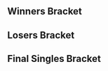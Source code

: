 {{SetGame|melee}}{{DISPLAYTITLE:The Big House 2: ''Melee'' Singles Bracket}}
{{tabs static
|name1=Overview
|link1=The Big House/2/Melee
|name2=Singles Bracket
|link2=The Big House/2/Melee/Singles Bracket
|This=2
}}
==Winners Bracket==
{{Template:32DEWBracketA
|tourneylink=The Big House/2/Melee
|tourneyname=The Big House 2

|r1m1p1=Mango |r1m1p1flag=us |r1m1p1score={{win}} |r1m1win=1
|r1m1p2=Slox |r1m1p2flag=us |r1m1p2score=
|r1m2p1=Kalamazhu |r1m2p1flag=us |r1m2p1score= |r1m2win=2
|r1m2p2=Trail |r1m2p2flag=us |r1m2p2score={{win}}
|r1m3p1=Duck |r1m3p1flag=us |r1m3p1score= |r1m3win=2
|r1m3p2=Hanky Panky |r1m3p2flag=us |r1m3p2score={{win}}

|r1m4p1=MattDotZeb |r1m4p1flag=us |r1m4p1score=0 |r1m4win=2
|r1m4p2=Scar |r1m4p2flag=us |r1m4p2score=2
|r1m4p1char1=falco |r1m4p2char1=cf |r1m4p1stock1=0 |r1m4p2stock1=1 |r1m4win1=2 |r1m4stage1=Battlefield
|r1m4p1char2=falco |r1m4p2char2=cf |r1m4p1stock2=0 |r1m4p2stock2=3 |r1m4win2=2 |r1m4stage2=Dream Land
|r1m4details={{BracketMatchDetails|preview=|lrthread=|interview=|recap=|comment=|live=|vod=https://youtu.be/fgGTg7lj3U8}}

|r1m5p1=Chillindude |r1m5p1flag=us |r1m5p1score={{win}} |r1m5win=1
|r1m5p2=Nakamaru |r1m5p2flag=us |r1m5p2score=
|r1m6p1=Frootloop |r1m6p1flag=us |r1m6p1score={{win}} |r1m6win=1
|r1m6p2=Lovage |r1m6p2flag=us |r1m6p2score=
|r1m7p1=ORLY |r1m7p1flag=us |r1m7p1score= |r1m7win=2
|r1m7p2=Nintendude |r1m7p2flag=us |r1m7p2score={{win}}
|r1m8p1=Dope |r1m8p1flag=us |r1m8p1score= |r1m8win=2
|r1m8p2=KirbyKaze |r1m8p2flag=ca |r1m8p2score={{win}}

|r1m9p1=Hungrybox |r1m9p1flag=us |r1m9p1score={{win}} |r1m9win=1
|r1m9p2=SUNG666 |r1m9p2flag=us |r1m9p2score=
|r1m10p1=CunningKitsune |r1m10p1flag=us |r1m10p1score= |r1m10win=2
|r1m10p2=Moose |r1m10p2flag=us |r1m10p2score={{win}}
|r1m11p1=Vudujin |r1m11p1flag=us |r1m11p1score= |r1m11win=2
|r1m11p2=Little England |r1m11p2flag=us |r1m11p2score={{win}}
|r1m12p1=SilentSwag |r1m12p1flag=us |r1m12p1score= |r1m12win=2
|r1m12p2=Westballz |r1m12p2flag=us |r1m12p2score={{win}}
|r1m13p1=Fly Amanita |r1m13p1flag=us |r1m13p1score={{win}} |r1m13win=1
|r1m13p2=HIV+ |r1m13p2flag=us |r1m13p2score=
|r1m14p1=Toph |r1m14p1flag=us |r1m14p1score= |r1m14win=2
|r1m14p2=Kels |r1m14p2flag=us |r1m14p2score={{win}}
|r1m15p1=Darkatma |r1m15p1flag=us |r1m15p1score= |r1m15win=2
|r1m15p2=Unknown522 |r1m15p2flag=ca |r1m15p2score={{win}}
|r1m16p1=Shady |r1m16p1flag=us |r1m16p1score= |r1m16win=2
|r1m16p2=SFAT |r1m16p2flag=us |r1m16p2score={{win}}

|r2m1p1=Mango |r2m1p1flag=us |r2m1p1score={{win}} |r2m1win=1
|r2m1p2=Trail |r2m1p2flag=us |r2m1p2score=
|r2m2p1=Hanky Panky |r2m2p1flag=us |r2m2p1score={{win}} |r2m2win=1
|r2m2p2=Scar |r2m2p2flag=us |r2m2p2score=
|r2m3p1=Chillindude |r2m3p1flag=us |r2m3p1score={{win}} |r2m3win=1
|r2m3p2=Frootloop |r2m3p2flag=us |r2m3p2score=
|r2m4p1=Nintendude |r2m4p1flag=us |r2m4p1score= |r2m4win=2
|r2m4p2=KirbyKaze |r2m4p2flag=ca |r2m4p2score={{win}}
|r2m5p1=Hungrybox |r2m5p1flag=us |r2m5p1score={{win}} |r2m5win=1
|r2m5p2=Moose |r2m5p2flag=us |r2m5p2score=
|r2m6p1=Little England |r2m6p1flag=us |r2m6p1score= |r2m6win=2
|r2m6p2=Westballz |r2m6p2flag=us |r2m6p2score={{win}}
|r2m7p1=Fly Amanita |r2m7p1flag=us |r2m7p1score={{win}} |r2m7win=1
|r2m7p2=Kels |r2m7p2flag=us |r2m7p2score=
|r2m8p1=Unknown522 |r2m8p1flag=ca |r2m8p1score={{win}} |r2m8win=1
|r2m8p2=SFAT |r2m8p2flag=us |r2m8p2score=

|r3m1p1=Mango |r3m1p1flag=us |r3m1p1score=2 |r3m1win=1
|r3m1p2=Hanky Panky |r3m1p2flag=us |r3m1p2score=0
|r3m1p1char1=cf |r3m1p2char1=peach |r3m1p1stock1=2 |r3m1p2stock1=0 |r3m1win1=1 |r3m1stage1=Battlefield
|r3m1p1char2=cf |r3m1p2char2=peach |r3m1p1stock2=3 |r3m1p2stock2=0 |r3m1win2=1 |r3m1stage2=Battlefield
|r3m1details={{BracketMatchDetails|preview=|lrthread=|interview=|recap=|comment=|live=|vod=https://youtu.be/5vsYfHOMKbM}}

|r3m2p1=Chillindude |r3m2p1flag=us |r3m2p1score=1 |r3m2win=2
|r3m2p2=KirbyKaze |r3m2p2flag=ca |r3m2p2score=2
|r3m2p1char1=fox |r3m2p2char1=sheik |r3m2p1stock1=0 |r3m2p2stock1=2 |r3m2win1=2 |r3m2stage1=Yoshi's Story
|r3m2p1char2=fox |r3m2p2char2=sheik |r3m2p1stock2=1 |r3m2p2stock2=0 |r3m2win2=1 |r3m2stage2=Final Destination
|r3m2p1char3=fox |r3m2p2char3=sheik |r3m2p1stock3=0 |r3m2p2stock3=2 |r3m2win3=2 |r3m2stage3=Battlefield
|r3m2details={{BracketMatchDetails|preview=|lrthread=|interview=|recap=|comment=|live=|vod=https://youtu.be/SF8MbVzPd7Q}}

|r3m3p1=Hungrybox |r3m3p1flag=us |r3m3p1score={{win}} |r3m3win=1
|r3m3p2=Westballz |r3m3p2flag=us |r3m3p2score=

|r3m4p1=Fly Amanita |r3m4p1flag=us |r3m4p1score=0 |r3m4win=2
|r3m4p2=Unknown522 |r3m4p2flag=ca |r3m4p2score=2
|r3m4p1char1=ic |r3m4p2char1=fox |r3m4p1stock1=0 |r3m4p2stock1=1 |r3m4win1=2 |r3m4stage1=Fountain of Dreams
|r3m4p1char2=ic |r3m4p2char2=fox |r3m4p1stock2=0 |r3m4p2stock2=2 |r3m4win2=2 |r3m4stage2=Fountain of Dreams
|r3m4details={{BracketMatchDetails|preview=|lrthread=|interview=|recap=|comment=|live=|vod=https://youtu.be/bWNNKuJPPS4}}

|r4m1p1=Mango |r4m1p1flag=us |r4m1p1score=3 |r4m1win=1
|r4m1p2=KirbyKaze |r4m1p2flag=ca |r4m1p2score=0
|r4m1p1char1=falco |r4m1p2char1=sheik |r4m1p1stock1=3 |r4m1p2stock1=0 |r4m1win1=1 |r4m1stage1=Battlefield
|r4m1p1char2=falco |r4m1p2char2=sheik |r4m1p1stock2=1 |r4m1p2stock2=0 |r4m1win2=1 |r4m1stage2=Fountain of Dreams
|r4m1p1char3=falco |r4m1p2char3=sheik |r4m1p1stock3=1 |r4m1p2stock3=0 |r4m1win3=1 |r4m1stage3=Fountain of Dreams
|r4m1details={{BracketMatchDetails|preview=|lrthread=|interview=|recap=|comment=|live=|vod=https://youtu.be/1m1a_qYvWdc}}

|r4m2p1=Hungrybox |r4m2p1flag=us |r4m2p1score=3 |r4m2win=1
|r4m2p2=Unknown522 |r4m2p2flag=ca |r4m2p2score=2
|r4m2p1char1=jigglypuff |r4m2p2char1=fox |r4m2p1stock1=2 |r4m2p2stock1=0 |r4m2win1=1 |r4m2stage1=Battlefield
|r4m2p1char2=jigglypuff |r4m2p2char2=fox |r4m2p1stock2=0 |r4m2p2stock2=2 |r4m2win2=2 |r4m2stage2=Final Destination
|r4m2p1char3=jigglypuff |r4m2p2char3=fox |r4m2p1stock3=0 |r4m2p2stock3=1 |r4m2win3=2 |r4m2stage3=Dream Land
|r4m2p1char4=jigglypuff |r4m2p2char4=fox |r4m2p1stock4=1 |r4m2p2stock4=0 |r4m2win4=1 |r4m2stage4=Fountain of Dreams
|r4m2p1char5=jigglypuff |r4m2p2char5=fox |r4m2p1stock5=1 |r4m2p2stock5=0 |r4m2win5=1 |r4m2stage5=Pokémon Stadium
|r4m2details={{BracketMatchDetails|preview=|lrthread=|interview=|recap=|comment=|live=|vod=https://youtu.be/pCok4JWNcss}}
}}

==Losers Bracket==
{{32DELBracketSmwA
|tourneylink=The Big House/2/Melee
|tourneyname=The Big House 2
|l1placement=25-32
|l2placement=17-24
|l3placement=13-16
|l4placement=9-12
|l5placement=7-8
|l6placement=5-6

|l1m1p1=Slox |l1m1p1flag=us |l1m1p1score={{win}} |l1m1win=1
|l1m1p2=Kalamazhu |l1m1p2flag=us |l1m1p2score=
|l1m2p1=Duck |l1m2p1flag=us |l1m2p1score={{win}} |l1m2win=1
|l1m2p2=MattDotZeb |l1m2p2flag=us |l1m2p2score=
|l1m3p1=Nakamaru |l1m3p1flag=us |l1m3p1score= |l1m3win=2
|l1m3p2=Lovage |l1m3p2flag=us |l1m3p2score={{win}}
|l1m4p1=ORLY |l1m4p1flag=us |l1m4p1score= |l1m4win=2
|l1m4p2=Dope |l1m4p2flag=us |l1m4p2score={{win}}
|l1m5p1=SUNG666 |l1m5p1flag=us |l1m5p1score= |l1m5win=2
|l1m5p2=CunningKitsune |l1m5p2flag=us |l1m5p2score={{win}}
|l1m6p1=Vudujin |l1m6p1flag=us |l1m6p1score= |l1m6win=2
|l1m6p2=SilentSwag |l1m6p2flag=us |l1m6p2score={{win}}
|l1m7p1=HIV+ |l1m7p1flag=us |l1m7p1score={{win}} |l1m7win=1
|l1m7p2=Toph |l1m7p2flag=us |l1m7p2score=
|l1m8p1=Darkatma |l1m8p1flag=us |l1m8p1score={{win}} |l1m8win=1
|l1m8p2=Shady |l1m8p2flag=us |l1m8p2score=

|l2m1p1=Frootloop |l2m1p1flag=us |l2m1p1score={{win}} |l2m1win=1
|l2m1p2=Slox |l2m1p2flag=us |l2m1p2score=
|l2m2p1=Nintendude |l2m2p1flag=us |l2m2p1score= |l2m2win=2
|l2m2p2=Duck |l2m2p2flag=us |l2m2p2score={{win}}
|l2m3p1=Trail |l2m3p1flag=us |l2m3p1score={{win}} |l2m3win=1
|l2m3p2=Lovage |l2m3p2flag=us |l2m3p2score=
|l2m4p1=Scar |l2m4p1flag=us |l2m4p1score={{win}} |l2m4win=1
|l2m4p2=Dope |l2m4p2flag=us |l2m4p2score=
|l2m5p1=Kels |l2m5p1flag=us |l2m5p1score= |l2m5win=2
|l2m5p2=CunningKitsune |l2m5p2flag=us |l2m5p2score={{win}}
|l2m6p1=SFAT |l2m6p1flag=us |l2m6p1score={{win}} |l2m6win=1
|l2m6p2=SilentSwag |l2m6p2flag=us |l2m6p2score=
|l2m7p1=Moose |l2m7p1flag=us |l2m7p1score={{win}} |l2m7win=1
|l2m7p2=HIV+ |l2m7p2flag=us |l2m7p2score=
|l2m8p1=Little England |l2m8p1flag=us |l2m8p1score= |l2m8win=2
|l2m8p2=Darkatma |l2m8p2flag=us |l2m8p2score={{win}}

|l3m1p1=Frootloop |l3m1p1flag=us |l3m1p1score={{win}} |l3m1win=1
|l3m1p2=Duck |l3m1p2flag=us |l3m1p2score=
|l3m2p1=Trail |l3m2p1flag=us |l3m2p1score={{win}} |l3m2win=1
|l3m2p2=Scar |l3m2p2flag=us |l3m2p2score=

|l3m3p1=CunningKitsune |l3m3p1flag=us |l3m3p1score=1 |l3m3win=2
|l3m3p2=SFAT |l3m3p2flag=us |l3m3p2score=2
|l3m3p1char1=fox |l3m3p2char1=fox |l3m3p1stock1=1 |l3m3p2stock1=0 |l3m3win1=1 |l3m3stage1=Battlefield
|l3m3p1char2=fox |l3m3p2char2=fox |l3m3p1stock2=0 |l3m3p2stock2=1 |l3m3win2=2 |l3m3stage2=Yoshi's Story
|l3m3p1char3=fox |l3m3p2char3=fox |l3m3p1stock3=0 |l3m3p2stock3=2 |l3m3win3=2 |l3m3stage3=Pokémon Stadium
|l3m3details={{BracketMatchDetails|preview=|lrthread=|interview=|recap=|comment=|live=|vod=https://youtu.be/ieIFS6cv5PY}}

|l3m4p1=Moose |l3m4p1flag=us |l3m4p1score= |l3m4win=2
|l3m4p2=Darkatma |l3m4p2flag=us |l3m4p2score={{win}}

|l4m1p1=Westballz |l4m1p1flag=us |l4m1p1score= |l4m1win=2
|l4m1p2=Frootloop |l4m1p2flag=us |l4m1p2score={{win}}
|l4m2p1=Fly Amanita |l4m2p1flag=us |l4m2p1score={{win}} |l4m2win=1
|l4m2p2=Trail |l4m2p2flag=us |l4m2p2score=

|l4m3p1=Hanky Panky |l4m3p1flag=us |l4m3p1score=0 |l4m3win=2
|l4m3p2=SFAT |l4m3p2flag=us |l4m3p2score=2
|l4m3p1char1=peach |l4m3p2char1=fox |l4m3p1stock1=0 |l4m3p2stock1=3 |l4m3win1=2 |l4m3stage1=Battlefield
|l4m3p1char2=peach |l4m3p2char2=fox |l4m3p1stock2=0 |l4m3p2stock2=1 |l4m3win2=2 |l4m3stage2=Final Destination
|l4m3details={{BracketMatchDetails|preview=|lrthread=|interview=|recap=|comment=|live=|vod=https://youtu.be/qTiY9G5QDVM}}

|l4m4p1=Chillindude |l4m4p1flag=us |l4m4p1score={{win}} |l4m4win=1
|l4m4p2=Darkatma |l4m4p2flag=us |l4m4p2score=

|l5m1p1=Frootloop |l5m1p1flag=us |l5m1p1score= |l5m1win=2
|l5m1p2=Fly Amanita |l5m1p2flag=us |l5m1p2score={{win}}
|l5m2p1=SFAT |l5m2p1flag=us |l5m2p1score={{win}} |l5m2win=1
|l5m2p2=Chillindude |l5m2p2flag=us |l5m2p2score=

|l6m1p1=KirbyKaze |l6m1p1flag=ca |l6m1p1score=1 |l6m1win=2
|l6m1p2=Fly Amanita |l6m1p2flag=us |l6m1p2score=3
|l6m1p1char1=sheik |l6m1p2char1=ic |l6m1p1stock1=1 |l6m1p2stock1=0 |l6m1win1=1 |l6m1stage1=Yoshi's Story
|l6m1p1char2=sheik |l6m1p2char2=ic |l6m1p1stock2=0 |l6m1p2stock2=1 |l6m1win2=2 |l6m1stage2=Yoshi's Story
|l6m1p1char3=sheik |l6m1p2char3=ic |l6m1p1stock3=0 |l6m1p2stock3=1 |l6m1win3=2 |l6m1stage3=Yoshi's Story
|l6m1p1char4=fox |l6m1p2char4=ic |l6m1p1stock4=0 |l6m1p2stock4=1 |l6m1win4=2 |l6m1stage4=Yoshi's Story
|l6m1details={{BracketMatchDetails|preview=|lrthread=|interview=|recap=|comment=|live=|vod=https://youtu.be/_xuee2b16z0}}

|l6m2p1=Unknown522 |l6m2p1flag=ca |l6m2p1score= |l6m2win=2
|l6m2p2=SFAT |l6m2p2flag=us |l6m2p2score={{win}}
}}
<onlyinclude>
==Final Singles Bracket==
{{DEFinalSmwBracket
|tourneylink=The Big House/2/Melee
|tourneyname=The Big House 2
|l1placement=4
|r2placement=3
|r3loserplacement=2
|r3winnerplacement=1
|column-width=210

<!-- FROM WINNERS -->
|r1m1p1=Mango |r1m1p1flag=us |r1m1p1score=3
|r1m1p2=Hungrybox |r1m1p2flag=us |r1m1p2score=0
|r1m1win=1
|r1m1p1char1=fox |r1m1p1stock1=1 |r1m1p2char1=jigglypuff |r1m1p2stock1=0 |r1m1win1=1 |r1m1stage1=Battlefield
|r1m1p1char2=fox |r1m1p1stock2=2 |r1m1p2char2=jigglypuff |r1m1p2stock2=0 |r1m1win2=1 |r1m1stage2=Dream Land
|r1m1p1char3=fox |r1m1p1stock3=3 |r1m1p2char3=jigglypuff |r1m1p2stock3=0 |r1m1win3=1 |r1m1stage3=Fountain of Dreams
|r1m1date=October 7, 2012
|r1m1finished=
|r1m1details={{BracketMatchDetails
|vod=https://www.youtube.com/watch?v=ZKD_PvrKcoE
|preview= 
|lrthread=
|interview=
|recap=
|comment=
|live=
}}

<!-- FROM LOSERS -->
|l1m1p1=Fly Amanita |l1m1p1flag=us |l1m1p1score=3
|l1m1p2=SFAT |l1m1p2flag=us |l1m1p2score=2
|l1m1win=1
|l1m1p1char1=ice climbers |l1m1p1stock1=0 |l1m1p2char1=fox |l1m1p2stock1=2 |l1m1win1=2 |l1m1stage1=Yoshi's Story
|l1m1p1char2=ice climbers |l1m1p1stock2=1 |l1m1p2char2=fox |l1m1p2stock2=0 |l1m1win2=1 |l1m1stage2=Final Destination
|l1m1p1char3=ice climbers |l1m1p1stock3=0 |l1m1p2char3=fox |l1m1p2stock3=1 |l1m1win3=2 |l1m1stage3=Pokémon Stadium
|l1m1p1char4=ice climbers |l1m1p1stock4=1 |l1m1p2char4=fox |l1m1p2stock4=0 |l1m1win4=1 |l1m1stage4=Dream Land
|l1m1p1char5=ice climbers |l1m1p1stock5=1 |l1m1p2char5=fox |l1m1p2stock5=0 |l1m1win5=1 |l1m1stage5=Battlefield
|l1m1date=October 7, 2012
|l1m1finished=
|l1m1details={{BracketMatchDetails
|vod=https://www.youtube.com/watch?v=6QiUhr-uZlc
|preview= 
|lrthread=
|interview=
|recap=
|comment=
|live=
}}

<!-- LOSERS FINALS -->
|r2m1p1=Hungrybox |r2m1p1flag=us |r2m1p1score=3
|r2m1p2=Fly Amanita |r2m1p2flag=us |r2m1p2score=0
|r2m1win=1
|r2m1p1char1=jigglypuff |r2m1p1stock1=3 |r2m1p2char1=ice climbers |r2m1p2stock1=0 |r2m1win1=1 |r2m1stage1=Fountain of Draems
|r2m1p1char2=jigglypuff |r2m1p1stock2=2 |r2m1p2char2=ice climbers |r2m1p2stock2=0 |r2m1win2=1 |r2m1stage2=Pokémon Stadium
|r2m1p1char3=jigglypuff |r2m1p1stock3=1 |r2m1p2char3=ice climbers |r2m1p2stock3=0 |r2m1win3=1 |r2m1stage3=Final Destination
|r2m1date=October 7, 2012
|r2m1finished=
|r2m1details={{BracketMatchDetails
|vod=https://www.youtube.com/watch?v=NbnL3tiQ17s
|preview= 
|lrthread=
|interview=
|recap=
|comment=
|live=
}}

<!-- GRAND FINALS -->
|r3m1p1=Mango |r3m1p1flag=us |r3m1p1score=3
|r3m1p2=Hungrybox |r3m1p2flag=us |r3m1p2score=1
|r3m1win=1
|export_score=true
|r3m1p1char1=fox |r3m1p1stock1=1 |r3m1p2char1=jigglypuff |r3m1p2stock1=0 |r3m1win1=1 |r3m1stage1=Battlefield
|r3m1p1char2=fox |r3m1p1stock2=2 |r3m1p2char2=jigglypuff |r3m1p2stock2=0 |r3m1win2=1 |r3m1stage2=Battlefield
|r3m1p1char3=fox |r3m1p1stock3=0 |r3m1p2char3=jigglypuff |r3m1p2stock3=2 |r3m1win3=2 |r3m1stage3=Dream Land
|r3m1p1char4=fox |r3m1p1stock4=1 |r3m1p2char4=jigglypuff |r3m1p2stock4=0 |r3m1win4=1 |r3m1stage4=Final Destination
|r3m1date=October 7, 2012
|r3m1finished=
|r3m1details={{BracketMatchDetails
|vod=https://www.youtube.com/watch?v=1FQENHDa3rQ
|preview= 
|lrthread=
|interview=
|recap=
|comment=
|live=
}}
}}
</onlyinclude>

